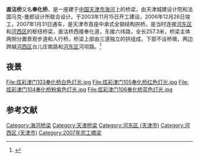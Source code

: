 '''直沽桥'''又名'''奉化桥'''，是一座建于[[中国|中国]][[天津市|天津市]][[海河|海河]]上的桥梁，由天津城建设计院和法国马克-曼郎设计所联合设计。于2003年11月15日开工建设，2006年12月26日竣工，2007年1月31日通车，是天津市首座中承式全钢结构拱桥。是当时连接[[河东区|河东区]]和[[河西区_(天津市)|河西区]]的枢纽桥梁，直沽桥西接奉化道，东接六纬路，全长257.3米，桥梁主体两侧分置景观步道和人行桥。桥梁上部由三道独立的拱组成，下部不设桥墩，两边跨越[[河西区_(天津市)|河西区]]台儿庄南路和[[河东区|河东区]]河坝路。<ref>{{Cite web |url=http://epaper.tianjinwe.com/tjrb/tjrb/2007-02/05/content_189845.htm |title=直沽桥竣工通车 |access-date=2009-12-13 |archive-url=https://web.archive.org/web/20160304103147/http://epaper.tianjinwe.com/tjrb/tjrb/2007-02/05/content_189845.htm |archive-date=2016-03-04 |dead-url=yes }}</ref>
== 夜景 ==
<gallery widths="160px" heights="120px" perrow="4">
File:炫彩津门103奉化桥白色灯光.jpg
File:炫彩津门105奉化桥红色灯光.jpg
File:炫彩津门104奉化桥粉紫色灯光.jpg
File:炫彩津门106奉化桥蓝色灯光.jpg
</gallery>
==参考文献==
<div class="references-small">
<references />
</div>
{{Bridge-Stub}}

{{天津小作品}}
{{天津桥隧}}
{{天津海河桥梁}}
[[Category:海河桥梁|Category:海河桥梁]]
[[Category:天津桥梁|Category:天津桥梁]]
[[Category:河东区_(天津市)|Category:河东区 (天津市)]]
[[Category:河西区_(天津市)|Category:河西区 (天津市)]]
[[Category:2007年完工橋梁|Category:2007年完工橋梁]]